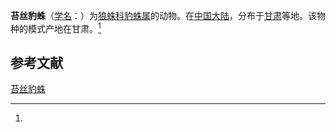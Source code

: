 {{Speciesbox
| name = 苔丝豹蛛
| status = 
| status_system = 
| image = 
| genus = Pardosa
| species = paratesquorum
| authority = (Schenkel, 1963)<ref name='id13886'>{{cite web| url =http://www.bioinfo.cn/db05/BjdwSpecies.php?action=view&id=13886| title =苔丝豹蛛| work =《中国动物物种编目数据库》| publisher =中国科学院微生物研究所| author =中国科学院动物研究所| accessdate =2009-04-28| deadurl =yes| archiveurl =https://web.archive.org/web/20160305084502/http://www.bioinfo.cn/db05/BjdwSpecies.php?action=view&id=13886| archivedate =2016-03-05}}</ref>
}}

'''苔丝豹蛛'''（[[学名|学名]]：{{lang|la|''Pardosa paratesquorum''}}）为[[狼蛛科|狼蛛科]][[豹蛛属|豹蛛属]]的动物。在[[中国大陆|中国大陆]]，分布于[[甘肃|甘肃]]等地。该物种的模式产地在甘肃。<ref name='id13886'/>

== 参考文献 ==
{{reflist}}

{{Wikispecies|Pardosa paratesquorum}}
{{Taxonbar|from=Q2060352}}

[[Category:豹蛛属|苔丝豹蛛]]


{{蜘蛛小作品}}